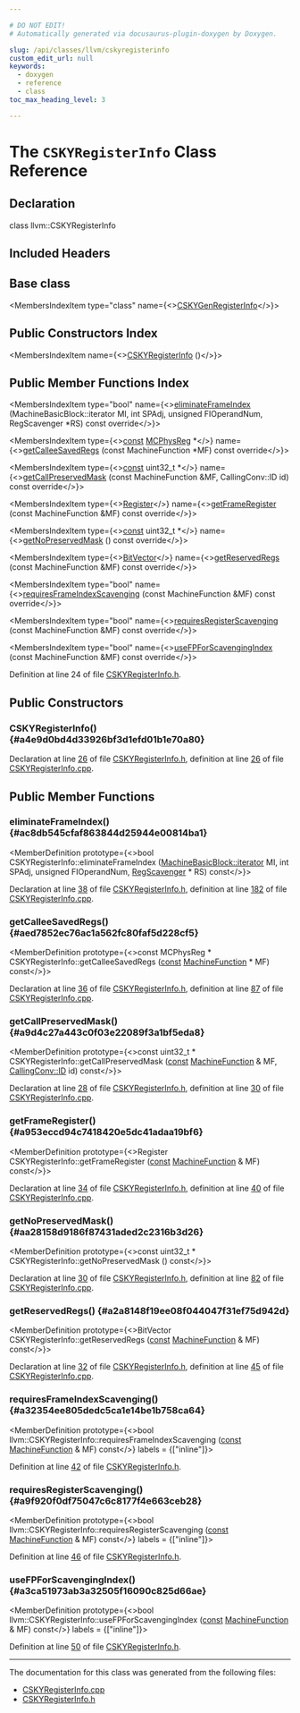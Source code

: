 ```yaml
---

# DO NOT EDIT!
# Automatically generated via docusaurus-plugin-doxygen by Doxygen.

slug: /api/classes/llvm/cskyregisterinfo
custom_edit_url: null
keywords:
  - doxygen
  - reference
  - class
toc_max_heading_level: 3

---
```





# The `CSKYRegisterInfo` Class Reference

<DoxygenPage pluginConfig={pluginConfig}>



## Declaration

<CodeBlock>class llvm::CSKYRegisterInfo</CodeBlock>

## Included Headers

<IncludesList>
<IncludesListItem
  filePath="Target/CSKY/CSKYRegisterInfo.h"
  permalink="/docs/api/files/lib/lib/target/lib/target/csky/cskyregisterinfo-h"
  isLocal="true" />
</IncludesList>

## Base class

<MembersIndex>

<MembersIndexItem
  type="class"
  name={<><a href="/docs/api/classes/cskygenregisterinfo">CSKYGenRegisterInfo</a></>}>
</MembersIndexItem>

</MembersIndex>

## Public Constructors Index

<MembersIndex>

<MembersIndexItem
  name={<><a href="#a4e9d0bd4d33926bf3d1efd01b1e70a80">CSKYRegisterInfo</a> ()</>}>
</MembersIndexItem>

</MembersIndex>

## Public Member Functions Index

<MembersIndex>

<MembersIndexItem
  type="bool"
  name={<><a href="#ac8db545cfaf863844d25944e00814ba1">eliminateFrameIndex</a> (MachineBasicBlock::iterator MI, int SPAdj, unsigned FIOperandNum, RegScavenger &#42;RS) const override</>}>
</MembersIndexItem>

<MembersIndexItem
  type={<><a href="/docs/api/files/lib/lib/target/lib/target/aarch64/aarch64promoteconstant-cpp/#a90f8350fecae261c25be85d38b451bff">const</a> <a href="/docs/api/namespaces/llvm/#aad72cfbb210808985a9dc19f4e5d8542">MCPhysReg</a> &#42;</>}
  name={<><a href="#aed7852ec76ac1a562fc80faf5d228cf5">getCalleeSavedRegs</a> (const MachineFunction &#42;MF) const override</>}>
</MembersIndexItem>

<MembersIndexItem
  type={<><a href="/docs/api/files/lib/lib/target/lib/target/aarch64/aarch64promoteconstant-cpp/#a90f8350fecae261c25be85d38b451bff">const</a> uint32&#95;t &#42;</>}
  name={<><a href="#a9d4c27a443c0f03e22089f3a1bf5eda8">getCallPreservedMask</a> (const MachineFunction &amp;MF, CallingConv::ID id) const override</>}>
</MembersIndexItem>

<MembersIndexItem
  type={<><a href="/docs/api/classes/llvm/register">Register</a></>}
  name={<><a href="#a953eccd94c7418420e5dc41adaa19bf6">getFrameRegister</a> (const MachineFunction &amp;MF) const override</>}>
</MembersIndexItem>

<MembersIndexItem
  type={<><a href="/docs/api/files/lib/lib/target/lib/target/aarch64/aarch64promoteconstant-cpp/#a90f8350fecae261c25be85d38b451bff">const</a> uint32&#95;t &#42;</>}
  name={<><a href="#aa28158d9186f87431aded2c2316b3d26">getNoPreservedMask</a> () const override</>}>
</MembersIndexItem>

<MembersIndexItem
  type={<><a href="/docs/api/classes/llvm/bitvector">BitVector</a></>}
  name={<><a href="#a2a8148f19ee08f044047f31ef75d942d">getReservedRegs</a> (const MachineFunction &amp;MF) const override</>}>
</MembersIndexItem>

<MembersIndexItem
  type="bool"
  name={<><a href="#a32354ee805dedc5ca1e14be1b758ca64">requiresFrameIndexScavenging</a> (const MachineFunction &amp;MF) const override</>}>
</MembersIndexItem>

<MembersIndexItem
  type="bool"
  name={<><a href="#a9f920f0df75047c6c8177f4e663ceb28">requiresRegisterScavenging</a> (const MachineFunction &amp;MF) const override</>}>
</MembersIndexItem>

<MembersIndexItem
  type="bool"
  name={<><a href="#a3ca51973ab3a32505f16090c825d66ae">useFPForScavengingIndex</a> (const MachineFunction &amp;MF) const override</>}>
</MembersIndexItem>

</MembersIndex>


Definition at line 24 of file <a href="/docs/api/files/lib/lib/target/lib/target/csky/cskyregisterinfo-h">CSKYRegisterInfo.h</a>.

<SectionDefinition>

## Public Constructors

### CSKYRegisterInfo() {#a4e9d0bd4d33926bf3d1efd01b1e70a80}

<MemberDefinition
  prototype="CSKYRegisterInfo::CSKYRegisterInfo ()">

Declaration at line <a href="/docs/api/files/lib/lib/target/lib/target/csky/cskyregisterinfo-h/#l00026">26</a> of file <a href="/docs/api/files/lib/lib/target/lib/target/csky/cskyregisterinfo-h">CSKYRegisterInfo.h</a>, definition at line <a href="/docs/api/files/lib/lib/target/lib/target/csky/cskyregisterinfo-cpp/#l00026">26</a> of file <a href="/docs/api/files/lib/lib/target/lib/target/csky/cskyregisterinfo-cpp">CSKYRegisterInfo.cpp</a>.
</MemberDefinition>

</SectionDefinition>

<SectionDefinition>

## Public Member Functions

### eliminateFrameIndex() {#ac8db545cfaf863844d25944e00814ba1}

<MemberDefinition
  prototype={<>bool CSKYRegisterInfo::eliminateFrameIndex (<a href="/docs/api/classes/llvm/machinebasicblock/#ae34c996b58df9b9ce6695a0c8b70c533">MachineBasicBlock::iterator</a> MI, int SPAdj, unsigned FIOperandNum, <a href="/docs/api/classes/llvm/regscavenger">RegScavenger</a> &#42; RS) const</>}>

Declaration at line <a href="/docs/api/files/lib/lib/target/lib/target/csky/cskyregisterinfo-h/#l00038">38</a> of file <a href="/docs/api/files/lib/lib/target/lib/target/csky/cskyregisterinfo-h">CSKYRegisterInfo.h</a>, definition at line <a href="/docs/api/files/lib/lib/target/lib/target/csky/cskyregisterinfo-cpp/#l00182">182</a> of file <a href="/docs/api/files/lib/lib/target/lib/target/csky/cskyregisterinfo-cpp">CSKYRegisterInfo.cpp</a>.
</MemberDefinition>

### getCalleeSavedRegs() {#aed7852ec76ac1a562fc80faf5d228cf5}

<MemberDefinition
  prototype={<>const MCPhysReg &#42; CSKYRegisterInfo::getCalleeSavedRegs (<a href="/docs/api/files/lib/lib/target/lib/target/aarch64/aarch64promoteconstant-cpp/#a90f8350fecae261c25be85d38b451bff">const</a> <a href="/docs/api/classes/llvm/machinefunction">MachineFunction</a> &#42; MF) const</>}>

Declaration at line <a href="/docs/api/files/lib/lib/target/lib/target/csky/cskyregisterinfo-h/#l00036">36</a> of file <a href="/docs/api/files/lib/lib/target/lib/target/csky/cskyregisterinfo-h">CSKYRegisterInfo.h</a>, definition at line <a href="/docs/api/files/lib/lib/target/lib/target/csky/cskyregisterinfo-cpp/#l00087">87</a> of file <a href="/docs/api/files/lib/lib/target/lib/target/csky/cskyregisterinfo-cpp">CSKYRegisterInfo.cpp</a>.
</MemberDefinition>

### getCallPreservedMask() {#a9d4c27a443c0f03e22089f3a1bf5eda8}

<MemberDefinition
  prototype={<>const uint32&#95;t &#42; CSKYRegisterInfo::getCallPreservedMask (<a href="/docs/api/files/lib/lib/target/lib/target/aarch64/aarch64promoteconstant-cpp/#a90f8350fecae261c25be85d38b451bff">const</a> <a href="/docs/api/classes/llvm/machinefunction">MachineFunction</a> &amp; MF, <a href="/docs/api/namespaces/llvm/callingconv/#abdf8cf606905c10634e831390981b0ed">CallingConv::ID</a> id) const</>}>

Declaration at line <a href="/docs/api/files/lib/lib/target/lib/target/csky/cskyregisterinfo-h/#l00028">28</a> of file <a href="/docs/api/files/lib/lib/target/lib/target/csky/cskyregisterinfo-h">CSKYRegisterInfo.h</a>, definition at line <a href="/docs/api/files/lib/lib/target/lib/target/csky/cskyregisterinfo-cpp/#l00030">30</a> of file <a href="/docs/api/files/lib/lib/target/lib/target/csky/cskyregisterinfo-cpp">CSKYRegisterInfo.cpp</a>.
</MemberDefinition>

### getFrameRegister() {#a953eccd94c7418420e5dc41adaa19bf6}

<MemberDefinition
  prototype={<>Register CSKYRegisterInfo::getFrameRegister (<a href="/docs/api/files/lib/lib/target/lib/target/aarch64/aarch64promoteconstant-cpp/#a90f8350fecae261c25be85d38b451bff">const</a> <a href="/docs/api/classes/llvm/machinefunction">MachineFunction</a> &amp; MF) const</>}>

Declaration at line <a href="/docs/api/files/lib/lib/target/lib/target/csky/cskyregisterinfo-h/#l00034">34</a> of file <a href="/docs/api/files/lib/lib/target/lib/target/csky/cskyregisterinfo-h">CSKYRegisterInfo.h</a>, definition at line <a href="/docs/api/files/lib/lib/target/lib/target/csky/cskyregisterinfo-cpp/#l00040">40</a> of file <a href="/docs/api/files/lib/lib/target/lib/target/csky/cskyregisterinfo-cpp">CSKYRegisterInfo.cpp</a>.
</MemberDefinition>

### getNoPreservedMask() {#aa28158d9186f87431aded2c2316b3d26}

<MemberDefinition
  prototype={<>const uint32&#95;t &#42; CSKYRegisterInfo::getNoPreservedMask () const</>}>

Declaration at line <a href="/docs/api/files/lib/lib/target/lib/target/csky/cskyregisterinfo-h/#l00030">30</a> of file <a href="/docs/api/files/lib/lib/target/lib/target/csky/cskyregisterinfo-h">CSKYRegisterInfo.h</a>, definition at line <a href="/docs/api/files/lib/lib/target/lib/target/csky/cskyregisterinfo-cpp/#l00082">82</a> of file <a href="/docs/api/files/lib/lib/target/lib/target/csky/cskyregisterinfo-cpp">CSKYRegisterInfo.cpp</a>.
</MemberDefinition>

### getReservedRegs() {#a2a8148f19ee08f044047f31ef75d942d}

<MemberDefinition
  prototype={<>BitVector CSKYRegisterInfo::getReservedRegs (<a href="/docs/api/files/lib/lib/target/lib/target/aarch64/aarch64promoteconstant-cpp/#a90f8350fecae261c25be85d38b451bff">const</a> <a href="/docs/api/classes/llvm/machinefunction">MachineFunction</a> &amp; MF) const</>}>

Declaration at line <a href="/docs/api/files/lib/lib/target/lib/target/csky/cskyregisterinfo-h/#l00032">32</a> of file <a href="/docs/api/files/lib/lib/target/lib/target/csky/cskyregisterinfo-h">CSKYRegisterInfo.h</a>, definition at line <a href="/docs/api/files/lib/lib/target/lib/target/csky/cskyregisterinfo-cpp/#l00045">45</a> of file <a href="/docs/api/files/lib/lib/target/lib/target/csky/cskyregisterinfo-cpp">CSKYRegisterInfo.cpp</a>.
</MemberDefinition>

### requiresFrameIndexScavenging() {#a32354ee805dedc5ca1e14be1b758ca64}

<MemberDefinition
  prototype={<>bool llvm::CSKYRegisterInfo::requiresFrameIndexScavenging (<a href="/docs/api/files/lib/lib/target/lib/target/aarch64/aarch64promoteconstant-cpp/#a90f8350fecae261c25be85d38b451bff">const</a> <a href="/docs/api/classes/llvm/machinefunction">MachineFunction</a> &amp; MF) const</>}
  labels = {["inline"]}>

Definition at line <a href="/docs/api/files/lib/lib/target/lib/target/csky/cskyregisterinfo-h/#l00042">42</a> of file <a href="/docs/api/files/lib/lib/target/lib/target/csky/cskyregisterinfo-h">CSKYRegisterInfo.h</a>.
</MemberDefinition>

### requiresRegisterScavenging() {#a9f920f0df75047c6c8177f4e663ceb28}

<MemberDefinition
  prototype={<>bool llvm::CSKYRegisterInfo::requiresRegisterScavenging (<a href="/docs/api/files/lib/lib/target/lib/target/aarch64/aarch64promoteconstant-cpp/#a90f8350fecae261c25be85d38b451bff">const</a> <a href="/docs/api/classes/llvm/machinefunction">MachineFunction</a> &amp; MF) const</>}
  labels = {["inline"]}>

Definition at line <a href="/docs/api/files/lib/lib/target/lib/target/csky/cskyregisterinfo-h/#l00046">46</a> of file <a href="/docs/api/files/lib/lib/target/lib/target/csky/cskyregisterinfo-h">CSKYRegisterInfo.h</a>.
</MemberDefinition>

### useFPForScavengingIndex() {#a3ca51973ab3a32505f16090c825d66ae}

<MemberDefinition
  prototype={<>bool llvm::CSKYRegisterInfo::useFPForScavengingIndex (<a href="/docs/api/files/lib/lib/target/lib/target/aarch64/aarch64promoteconstant-cpp/#a90f8350fecae261c25be85d38b451bff">const</a> <a href="/docs/api/classes/llvm/machinefunction">MachineFunction</a> &amp; MF) const</>}
  labels = {["inline"]}>

Definition at line <a href="/docs/api/files/lib/lib/target/lib/target/csky/cskyregisterinfo-h/#l00050">50</a> of file <a href="/docs/api/files/lib/lib/target/lib/target/csky/cskyregisterinfo-h">CSKYRegisterInfo.h</a>.
</MemberDefinition>

</SectionDefinition>

<hr/>

The documentation for this class was generated from the following files:

<ul>
<li><a href="/docs/api/files/lib/lib/target/lib/target/csky/cskyregisterinfo-cpp">CSKYRegisterInfo.cpp</a></li>
<li><a href="/docs/api/files/lib/lib/target/lib/target/csky/cskyregisterinfo-h">CSKYRegisterInfo.h</a></li>
</ul>

</DoxygenPage>
